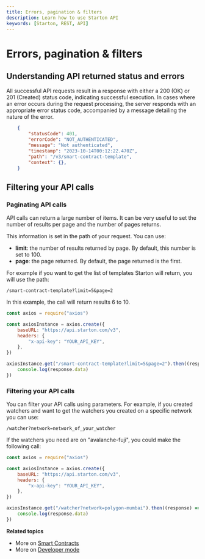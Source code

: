 ```yaml
---
title: Errors, pagination & filters
description: Learn how to use Starton API
keywords: [Starton, REST, API]
---
```



#  Errors, pagination & filters

## Understanding API returned status and errors 

All successful API requests result in a response with either a 200 (OK) or 201 (Created) status code, indicating successful execution. In cases where an error occurs during the request processing, the server responds with an appropriate error status code, accompanied by a message detailing the nature of the error. 

```json
    {
        "statusCode": 401,
        "errorCode": "NOT_AUTHENTICATED",
        "message": "Not authenticated",
        "timestamp": "2023-10-14T00:12:22.470Z",
        "path": "/v3/smart-contract-template",
        "context": {},
    }

```

## Filtering your API calls

### Paginating API calls

API calls can return a large number of items. It can be very useful to set the number of results per page and the number of pages returns.

This information is set in the path of your request. You can use:

-   **limit**: the number of results returned by page. By default, this number is set to 100.
-   **page**: the page returned. By default, the page returned is the first.

For example if you want to get the list of templates Starton will return, you will use the path:

`/smart-contract-template?limit=5&page=2`

In this example, the call will return results 6 to 10.

```js
const axios = require("axios")

const axiosInstance = axios.create({
	baseURL: "https://api.starton.com/v3",
	headers: {
		"x-api-key": "YOUR_API_KEY",
	},
})

axiosInstance.get("/smart-contract-template?limit=5&page=2").then((response) => {
	console.log(response.data)
})
```

### Filtering your API calls

You can filter your API calls using parameters. For example, if you created watchers and want to get the watchers you created on a specific network you can use:

`/watcher?network=network_of_your_watcher`

If the watchers you need are on "avalanche-fuji", you could make the following call:

```js
const axios = require("axios")

const axiosInstance = axios.create({
	baseURL: "https://api.starton.com/v3",
	headers: {
		"x-api-key": "YOUR_API_KEY",
	},
})

axiosInstance.get("/watcher?network=polygon-mumbai").then((response) => {
	console.log(response.data)
})
```

**Related topics**

-   More on [Smart Contracts](/smart-contract/understanding-smart-contracts.mdx)
-   More on [Developer mode](/developer/discovering-coding-interface.mdx)

